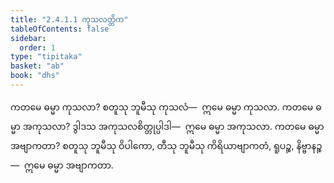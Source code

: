 ```yaml
---
title: "2.4.1.1 ကုသလတ္တိက"
tableOfContents: false
sidebar:
  order: 1
type: "tipitaka"
basket: "ab"
book: "dhs"
---
```



<DynamicBreadcrumb />

<Division number="1384" book="dhs">

<Paragraph number="2090" book="dhs">
ကတမေ ဓမ္မာ ကုသလာ? စတူသု ဘူမီသု ကုသလံ—  ဣမေ ဓမ္မာ ကုသလာ.
</Paragraph>

</Division>
<Division number="1385" book="dhs">

<Paragraph number="2091" book="dhs">
ကတမေ ဓမ္မာ အကုသလာ? ဒွါဒသ အကုသလစိတ္တုပ္ပါဒါ—  ဣမေ ဓမ္မာ အကုသလာ.
</Paragraph>

</Division>
<Division number="1386" book="dhs">

<Paragraph number="2092" book="dhs">
ကတမေ ဓမ္မာ အဗျာကတာ? စတူသု ဘူမီသု ဝိပါကော, တီသု ဘူမီသု ကိရိယာဗျာကတံ, ရူပဉ္စ, နိဗ္ဗာနဉ္စ—  ဣမေ ဓမ္မာ အဗျာကတာ.
</Paragraph>
</Division>